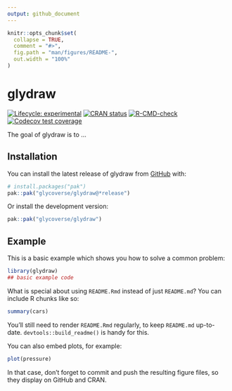 ```yaml
---
output: github_document
---
```


<!-- README.md is generated from README.Rmd. Please edit that file -->

```r
knitr::opts_chunk$set(
  collapse = TRUE,
  comment = "#>",
  fig.path = "man/figures/README-",
  out.width = "100%"
)
```

# glydraw

<!-- badges: start -->
[![Lifecycle: experimental](https://img.shields.io/badge/lifecycle-experimental-orange.svg)](https://lifecycle.r-lib.org/articles/stages.html#experimental)
[![CRAN status](https://www.r-pkg.org/badges/version/glydraw)](https://CRAN.R-project.org/package=glydraw)
[![R-CMD-check](https://github.com/glycoverse/glydraw/actions/workflows/R-CMD-check.yaml/badge.svg)](https://github.com/glycoverse/glydraw/actions/workflows/R-CMD-check.yaml)
[![Codecov test coverage](https://codecov.io/gh/glycoverse/glydraw/graph/badge.svg)](https://app.codecov.io/gh/glycoverse/glydraw)
<!-- badges: end -->

The goal of glydraw is to ...

## Installation

You can install the latest release of glydraw from [GitHub](https://github.com/) with:

``` r
# install.packages("pak")
pak::pak("glycoverse/glydraw@*release")
```

Or install the development version:

``` r
pak::pak("glycoverse/glydraw")
```

## Example

This is a basic example which shows you how to solve a common problem:

```r
library(glydraw)
## basic example code
```

What is special about using `README.Rmd` instead of just `README.md`? You can include R chunks like so:

```r
summary(cars)
```

You'll still need to render `README.Rmd` regularly, to keep `README.md` up-to-date. `devtools::build_readme()` is handy for this.

You can also embed plots, for example:

```r
plot(pressure)
```

In that case, don't forget to commit and push the resulting figure files, so they display on GitHub and CRAN.
